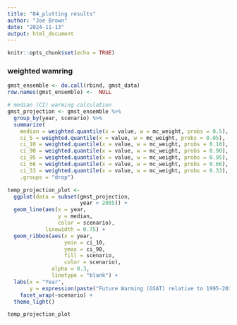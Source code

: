 ```yaml
---
title: "04_plotting results"
author: "Joe Brown"
date: "2024-11-13"
output: html_document
---
```


```r
knitr::opts_chunk$set(echo = TRUE)
```

### weighted wamring

```r
gmst_ensemble <- do.call(rbind, gmst_data)
row.names(gmst_ensemble) <-  NULL

# median (CI) warming calculation
gmst_projection <- gmst_ensemble %>% 
  group_by(year, scenario) %>% 
  summarize(
    median = weighted.quantile(x = value, w = mc_weight, probs = 0.5), 
    ci_5 = weighted.quantile(x = value, w = mc_weight, probs = 0.05),
    ci_10 = weighted.quantile(x = value, w = mc_weight, probs = 0.10), 
    ci_90 = weighted.quantile(x = value, w = mc_weight, probs = 0.90), 
    ci_95 = weighted.quantile(x = value, w = mc_weight, probs = 0.95),
    ci_66 = weighted.quantile(x = value, w = mc_weight, probs = 0.66), 
    ci_33 = weighted.quantile(x = value, w = mc_weight, probs = 0.33),
    .groups = "drop")
```

```r
temp_projection_plot <- 
  ggplot(data = subset(gmst_projection, 
                       year > 2005)) +
  geom_line(aes(x = year, 
                y = median, 
                color = scenario), 
            linewidth = 0.75) +
  geom_ribbon(aes(x = year, 
                  ymin = ci_10, 
                  ymax = ci_90, 
                  fill = scenario, 
                  color = scenario), 
              alpha = 0.3, 
              linetype = "blank") +
  labs(x = "Year", 
       y = expression(paste("Future Warming (GSAT) relative to 1995-2014 (", degree, "C)"))) +
    facet_wrap(~scenario) +
  theme_light()

temp_projection_plot
```

